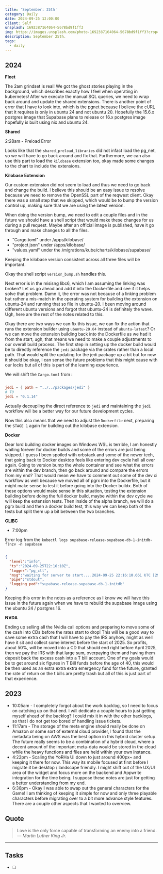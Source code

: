 ```yaml
---
title: 'September: 25th'
category: Daily
date: 2024-09-25 12:00:00
client: Self
unsplash: 1692387164064-5678bd9f1ff3
img: https://images.unsplash.com/photo-1692387164064-5678bd9f1ff3?crop=entropy&cs=srgb&fm=jpg&ixid=MnwzNjM5Nzd8MHwxfHJhbmRvbXx8fHx8fHx8fDE2ODE3NDg2ODY&ixlib=rb-4.0.3&q=85
description: September 25th. 
tags:
  - daily
---
```



## 2024

**Fleet**

The 2am grindset is real!
We got the ghost stories playing in the background, which describes exactly how I feel when operating in kubernetes!
After we execute the manual SQL queries, we need to wrap back around and update the shared extensions.
There is another point of error that I have to look into, which is the pgnet because I believe the cURL that it requires is only in ubuntu 24 and not ubuntu 20.
Hopefully the 15.6.x postgres image that Supabase plans to release or 16.x postgres image hopefully is built using nix and ubuntu 24.

**Shared**

2:28am - Preload Error

Looks like that the `shared_preload_libraries` did not infact load the pg_net, so we will have to go back around and fix that.
Furthermore, we can also use this part to load the `kilobase` extension too, okay made some changes to the chart to include the extensions.

**Kilobase Extension**

Our custom extension did not seem to load and thus we need to go back and change the build.
I believe this should be an easy issue to resolve because we need to remove the OpenSSL part of the reqwest client.
Okay there was a small step that we skipped, which would be to bump the version control up, making sure that we are using the latest version.

When doing the version bump, we need to edit a couple files and in the future we should have a shell script that would make these changes for us during a pull request.
Maybe after an official image is published, have it go through and make changes to all the files.

- "Cargo.toml" under /apps/kilobase/
- "project.json" under /apps/kilobase/
- "values.yaml" under the /migrations/kube/charts/kilobase/supabase/

Keeping the kilobase version consistent across all three files will be important.

Okay the shell script `version_bump.sh` handles this.

Next error is in the misisng libc6, which I am assuming the linking was broken?
Let us go ahead and add it into the Dockerfile and see if it helps solve that problem.
Damn it, the error was not because of a linking problem but rather a mis-match in the operating system for building the extension on ubuntu-24 and running that so file in ubuntu-20.
I been moving around different ubuntu versions and forgot that ubuntu-24 is definitely the wave. Ugh, here are the rest of the notes related to this.


Okay there are two ways we can fix this issue, we can fix the action that runs the extension builder using `ubuntu-20.04` instead of `ubuntu-latest`?
Or we can move the extension building back into the Dockerfile as we had it from the start, ugh, that means we need to make a couple adjustments to our overall build process.
The first step in setting up the docker build would be to directly reference the `jedi` package via the crates rather than a local path.
That would split the updating for the jedi package up a bit but for now it should be okay, I can sense the future problems that this might cause with our locks but all of this is part of the learning experience.

We will shift the `Cargo.toml` from :

```toml 

jedi = { path = "../../packages/jedi" }
# TO
jedi = "0.1.14"

```

Actually decoupling the direct reference to `jedi` and maintaining the `jedi` workflow will be a better way for our future development cycles.

Now this also means that we need to adjust the `Dockerfile` next, preparing the `STAGE 1` again for building out the kilobase extension.


**Docker**

Dear lord building docker images on Windows WSL is terrible, I am honestly waiting forever for docker builds and some of the errors are just being skipped.
I guess I been spoiled with orbstack and some of the newer tech, that going back to Docker desktop feels like entering dev cycle hell all over again.
Going to version bump the whole container and see what the errors are within the dev branch, then go back around and compare the errors from my end?
That would mean we have to comment out some of the dev ci workflow as well because we moved all of pgrx into the Dockerfile, but it might make sense to test it before going into the Docker buildx.
Both of these options would make sense in this situation, testing the extension building before doing the full docker build, maybe within the dev cycle we will keep the extension tests.
Then inside of the alpha branch, we will do a pgrx build and then a docker build test, this way we can keep both of the tests but split them up a bit between the two branches.




**GLIBC**

- 7:00pm

Error log from the `kubectl logs supabase-release-supabase-db-1-initdb-flnzv -n supabase`

```json

{
  "level":"info",
  "ts":"2024-09-25T22:16:10Z",
  "logger":"pg_ctl",
  "msg":"waiting for server to start....2024-09-25 22:16:10.661 UTC [29] FATAL:  could not load library \"/usr/lib/postgresql/15/lib/kilobase.so\": /lib/x86_64-linux-gnu/libc.so.6: version `GLIBC_2.33' not found (required by /usr/lib/postgresql/15/lib/kilobase.so)",
  "pipe":"stdout",
  "logging_pod":"supabase-release-supabase-db-1-initdb"
}

```

Keeping this error in the notes as a reference as I know we will have this issue in the future again when we have to rebuild the supabase image using the ubuntu 24 / postgres 16.

**NVDA**

Ending up selling all the Nvidia call options and preparing to move some of the cash into CDs before the rates start to drop!
This will be a good way to save some extra cash that I will have to pay the IRS anyhow, might as well have it sit and collect some interest before the start of 2025.
So profits, about 50%, will be moved into a CD that should end right before April 2025, then we pay the IRS with that large sum, overpaying them and having them deposit back the excess cash into a T bill account.
One of my goals would be to get around six figures in T Bill funds before the age of 40, this would be then used as an extra extra extra emergency fund for the future, granted the rate of return on the t bills are pretty trash but all of this is just part of that experience.


<Adsense />

## 2023

- 10:05am - I completely forgot about the work backlog, so I need to focus on catching up on that end. I will dedicate a couple hours to just getting myself ahead of the backlog? I could mix it in with the other backlogs, so that I do not get too bored of handling issue tickets. 
- 11:17am - The storage of the meta engine should really be done on Amazon or some sort of external cloud provider, I found that the metadata being on AWS was the best option in this hybrid cluster setup. The future really seems to be a combination of a hybrid cloud, where a decent amount of the important meta-data would be stored in the cloud while the heavy functions and files are held within your own instance.  
- 4:22pm - Scaling the YoRHa UI down to just around 400px~ and keeping it there for now. This way its mobile focused at first before I migrate it be desktop / landscape friendly. I might shift out of the UX/UI area of the widget and focus more on the backend and Appwrite integration for the time being. I suppose these notes are just for getting a better understanding from my end. 
- 6:36pm - Okay I was able to swap out the general characters for the Game! I am thinking of keeping it simple for now and only three playable characters before migrating over to a bit more advance style features. There are a couple other aspects that I wanted to overview. 

## Quote

> Love is the only force capable of transforming an enemy into a friend.
> — <cite>Martin Luther King Jr.</cite>

---

## Tasks

- [ ]